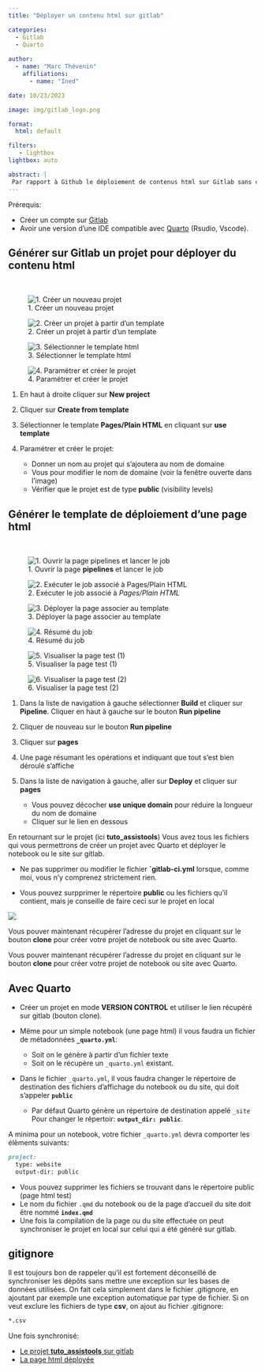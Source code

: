 ```yaml
---
title: "Déployer un contenu html sur gitlab"

categories:
  - Gitlab
  - Quarto
  
author: 
  - name: "Marc Thévenin"
    affiliations:
      - name: "Ined"

date: 10/23/2023

image: img/gitlab_logo.png

format: 
  html: default

filters:
   - lightbox
lightbox: auto

abstract: | 
 Par rapport à Github le déploiement de contenus html sur Gitlab sans compte associé de type *humanum* pour la recherche en sciences sociales, demande quelques manipulations supplémentaires. Les éléments qui suivent donnent la marche à suivre, sous forme de pas à pas. Ces opérations se font sans aucune ligne de codes.
---
```


Prérequis: 

- Créer un compte sur [Gitlab](https://gitlab.com/) 
- Avoir une version d'une IDE compatible avec [Quarto](https://quarto.org/docs/get-started/) (Rsudio, Vscode). 


## Générer sur Gitlab un projet pour déployer du contenu html

<br>

::: {layout-ncol=3}

![1. Créer un nouveau projet](img/img1.png)

![2. Créer un projet à partir d'un template](img/img2.png)

![3. Sélectionner le template html](img/img2b.png)

![4. Paramétrer et créer le projet](img/img3.png)

:::


1. En haut à droite cliquer sur **New project** 

2. Cliquer sur **Create from template**

3. Sélectionner le template **Pages/Plain HTML** en cliquant sur **use template**

4. Paramétrer et créer le projet:
   * Donner un nom au projet qui s'ajoutera au nom de domaine 
   * Vous pour modifier le nom de domaine (voir la fenêtre ouverte dans l'image)
   * Vérifier que le projet est de type **public** (visibility levels)


## Générer le template de déploiement d'une page html

<br>

::: {layout-ncol=3}

![1. Ouvrir la page **pipelines** et lancer le job](img/img4.png)

![2. Exécuter le job associé à *Pages/Plain HTML* ](img/img5.png)

![3. Déployer la page associer au template ](img/img6.png)

![4. Résumé du job](img/img7.png)

![5. Visualiser la page test (1)](img/img8.png)

![6. Visualiser la page test (2)](img/img9.png)

:::

1. Dans la liste de navigation à gauche sélectionner **Build** et cliquer sur **Pipeline**. Cliquer en haut à gauche sur le bouton **Run pipeline**

2. Cliquer de nouveau sur le bouton **Run pipeline** 

3. Cliquer sur **pages**

4. Une page résumant les opérations et indiquant que tout s'est bien déroulé s'affiche

5. Dans la liste de navigation à gauche, aller sur **Deploy** et cliquer sur **pages**
   * Vous pouvez décocher **use unique domain** pour réduire la longueur du nom de domaine 
   * Cliquer sur le lien en dessous


En retournant sur le projet (ici **tuto_assistools**) Vous avez tous les fichiers qui vous permettrons de créer un projet avec Quarto et déployer le notebook ou le site sur gitlab.  


::: callout-important

* Ne pas supprimer ou modifier le fichier **`gitlab-ci.yml** lorsque, comme moi, vous n'y comprenez strictement rien.

* Vous pouvez surpprimer le répertoire **public** ou les fichiers qu'il contient, mais je conseille de faire ceci sur le projet en local

:::

![](img/img10.png)


Vous pouver maintenant récupérer l'adresse du projet en cliquant sur le bouton **clone** pour créer votre projet de notebook ou site avec Quarto.


Vous pouver maintenant récupérer l'adresse du projet en cliquant sur le bouton **clone** pour créer votre projet de notebook ou site avec Quarto.


## Avec Quarto 

* Créer un projet en mode **VERSION CONTROL** et utiliser le lien récupéré sur gitlab (bouton clone). 

* Même pour un simple notebook (une page html) il vous faudra un fichier de métadonnées  **`_quarto.yml`**:
  - Soit on le génère à partir d'un fichier texte
  - Soit on le récupère un `_quarto.yml` existant.
* Dans le fichier `_quarto.yml`, il vous faudra changer le répertoire de destination des fichiers d'affichage du notebook ou du site, qui doit s'appeler **`public`**  
  * Par défaut Quarto génère un répertoire de destination appelé `_site`
    Pour changer le répertoir: **`output_dir: public`**.  
    
A minima pour un notebook, votre fichier `_quarto.yml` devra comporter les élèments suivants: 

```md
project:
  type: website
  output-dir: public
```

* Vous pouvez supprimer les fichiers se trouvant dans le répertoire public (page html test)
* Le nom du fichier `.qmd` du notebook ou de la page d'accueil du site doit être nommé **`index.qmd`**
* Une fois la compilation de la page ou du site effectuée on peut synchroniser le projet en local sur celui qui a été généré sur gitlab. 

::: callout-warning

## gitignore

Il est toujours bon de rappeler qu'il est fortement déconseillé de synchroniser les dépôts sans mettre une exception sur les bases de données utilisées. 
On fait cela simplement dans le fichier .gitignore, en ajoutant par exemple une exception automatique par type de fichier. Si on veut exclure les fichiers de type **csv**, on ajout au fichier .gitignore: 

```md
*.csv
```

:::


Une fois synchronisé: 

- [Le projet **tuto_assistools** sur gitlab](https://gitlab.com/marc6945542/tuto_assistools)
- [La page html déployée](https://marc6945542.gitlab.io/tuto_assistools/index.html)


  






